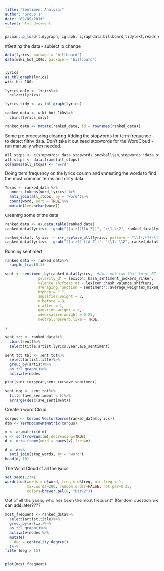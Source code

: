 ```yaml
---
title: "Sentiment Analysis"
author: "Group 1"
date: "02/09/2019"
output: html_document
---
```


```r
pacman::p_load(tidygraph, igraph, igraphdata,billboard,tidytext,readr,dplyr,tidyverse,sentimentr, data.table,magrittr,ggridges,ggplot2,textcat, readr,ggpubr,ggplot2,tm,SnowballC,wordcloud,RcolorBrewer,stringr,ggraph)
```

#Getting the data - subject to change
```r
data(lyrics, package = 'billboard')
data(wiki_hot_100s, package = 'billboard')


lyrics
as_tbl_graph(lyrics)
wiki_hot_100s

lyrics_only <- lyrics%>%
  select(lyrics)

lyrics_tidy <- as_tbl_graph(lyrics)

ranked_data <- wiki_hot_100s%>%
  cbind(lyrics_only)

ranked_data <- mutate(ranked_data, id = rownames(ranked_data))

```

Some pre processing cleaning
Adding the stopwords for term frequence - to detect filthy data.
Don't take it out need stopwords for the WordCloud - run manually when needed.
```r
all_stops <- c(stopwords::data_stopwords_snowball$en,stopwords::data_stopwords_smart$en,"the",'" The"',"told", "and.")
all_stops <- data.frame(all_stops)
colnames(all_stops) <- "word"
```
Doing term frequency on the lyrics column and unnesting the words to find the most common terms and dirty data.
```r
Terms <- ranked_data %>%
  unnest_tokens(word,lyrics) %>%
  anti_join(all_stops, by = 'word')%>%
  count(word, sort = TRUE)%>%
  mutate(len=nchar(word))

```

Cleaning some of the data
```r
ranked_data <- as.data.table(ranked_data)
ranked_data$lyrics<-  gsub("([a-z])([A-Z])", "\\1 \\2", ranked_data$lyrics)

ranked_data[, lyrics := str_replace_all(lyrics, pattern = "\\[(.*?)\\]", "")]
ranked_data$lyrics<-  gsub("([a-z]) ([A-Z])", "\\1. \\2", ranked_data$lyrics)
```


Running sentiment
```r

ranked_data <- ranked_data%>%
  sample_frac(0.5)

sent <- sentiment_by(ranked_data$lyrics,  #does not run that long. EZ
               polarity_dt = lexicon::hash_sentiment_jockers_rinker,
               valence_shifters_dt = lexicon::hash_valence_shifters,
               averaging.function = sentimentr::average_weighted_mixed_sentiment,
               hyphen = " ",
               amplifier.weight = 2, 
               n.before = 3, 
               n.after = 3,
               question.weight = 0, 
               adversative.weight = 0.25,
               neutral.nonverb.like = TRUE,
            
)

sent_tot <- ranked_data%>%
  cbind(sent)%>%
  select(title,artist,lyrics,year,ave_sentiment)

sent_tot_tbl <- sent_tot%>%
  select(artist,title)%>%
  group_by(artist)%>%
  as_tbl_graph()%>%
  activate(nodes)

plot(sent_tot$year,sent_tot$ave_sentiment)

sent_neg <- sent_tot%>%
  filter(ave_sentiment < 0)%>%
  arrange(desc(ave_sentiment))

```

Create a word Cloud
```r

corpus <- Corpus(VectorSource(ranked_data$lyrics))
dtm <- TermDocumentMatrix(corpus)

m <- as.matrix(dtm)
v <- sort(rowSums(m),decreasing=TRUE)
d <- data.frame(word = names(v),freq=v)

d <- d%>%
  anti_join(stop_words, by = "word")
head(d, 10)

```
The Word Cloud of all the lyrics.
```r
set.seed(1234)
wordcloud(words = d$word, freq = d$freq, min.freq = 1,
          max.words=200, random.order=FALSE, rot.per=0.35, 
          colors=brewer.pal(8, "Dark2"))
```

Out of all the years, who has been the most frequent?  (Random question we can add later????)
```r
most_frequent <- ranked_data%>%
  select(artist,title)%>%
  group_by(artist)%>%
  as_tbl_graph()%>%
  activate(nodes)%>%
  mutate(
    deg = centrality_degree()
  )%>%
filter(deg > 15)


plot(most_frequent)
```